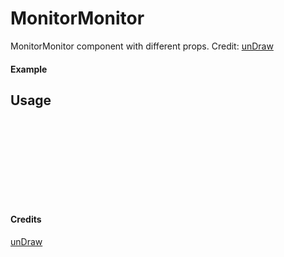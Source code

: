 
<Meta of={MonitorMonitor} title="unDraw/MonitorMonitor" />

# MonitorMonitor

MonitorMonitor component with different props.
Credit: [unDraw](https://undraw.co/illustrations)

#### Example

<Canvas of={MonitorMonitor.Primary} />

## Usage

```ts
import { MonitorMonitor } from "yadl-ui";

const Example = () => {
  return (
      <MonitorMonitor />
  );
};

export default Example;
```

#### Credits
[unDraw](https://undraw.co/illustrations)
